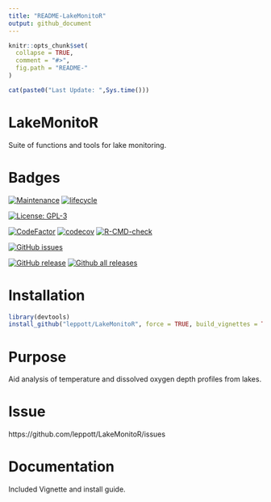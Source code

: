 ```yaml
---
title: "README-LakeMonitoR"
output: github_document
---
```


<!-- README.md is generated from README.Rmd. Please edit that file -->

```r
knitr::opts_chunk$set(
  collapse = TRUE,
  comment = "#>",
  fig.path = "README-"
)
```

```r
cat(paste0("Last Update: ",Sys.time()))
```
# LakeMonitoR
Suite of functions and tools for lake monitoring.

# Badges
[![Maintenance](https://img.shields.io/badge/Maintained%3F-yes-green.svg)](https://GitHub.com/leppott/LakeMonitoR/graphs/commit-activity)
[![lifecycle](https://img.shields.io/badge/lifecycle-stable-green.svg)](https://www.tidyverse.org/lifecycle/#stable)

[![License: GPL-3](https://img.shields.io/badge/license-GPL--3-blue.svg)](https://cran.r-project.org/web/licenses/GPL-3)

[![CodeFactor](https://www.codefactor.io/repository/github/leppott/LakeMonitoR/badge)](https://www.codefactor.io/repository/github/leppott/LakeMonitoR)
[![codecov](https://codecov.io/gh/leppott/LakeMonitoR/branch/main/graph/badge.svg?token=C2MPX70BAL)](https://codecov.io/gh/leppott/LakeMonitoR)
[![R-CMD-check](https://github.com/leppott/LakeMonitoR/workflows/R-CMD-check/badge.svg)](https://github.com/leppott/LakeMonitoR/actions)

[![GitHub issues](https://img.shields.io/github/issues/leppott/LakeMonitoR.svg)](https://GitHub.com/leppott/LakeMonitoR/issues/)

[![GitHub release](https://img.shields.io/github/release/leppott/LakeMonitoR.svg)](https://GitHub.com/leppott/LakeMonitoR/releases/)
[![Github all releases](https://img.shields.io/github/downloads/leppott/LakeMonitoR/total.svg)](https://GitHub.com/leppott/LakeMonitoR/releases/)

# Installation

```r
library(devtools)
install_github("leppott/LakeMonitoR", force = TRUE, build_vignettes = TRUE)
```

# Purpose
Aid analysis of temperature and dissolved oxygen depth profiles from lakes.

# Issue
https://github.com/leppott/LakeMonitoR/issues

# Documentation
Included Vignette and install guide.
